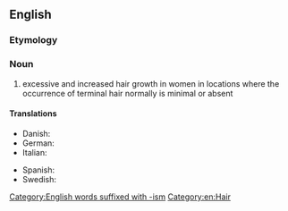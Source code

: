 ==English==
{{wikipedia}}

===Etymology===
{{suffix|en|hirsute|ism}}

===Noun===
{{en-noun|-|s}}

# excessive and increased hair growth in women in locations where the occurrence of terminal hair normally is minimal or absent

====Translations====
{{trans-top|excessive and increased hair growth}}
* Danish: {{t|da|hirsutisme|c}}
* German: {{t+|de|Hirsutismus|m}}
* Italian: {{t+|it|irsutismo|m}}
{{trans-mid}}
* Spanish: {{t+|es|hirsutismo|m}}
* Swedish: {{t+|sv|hirsutism|c}}
{{trans-bottom}}

[[Category:English words suffixed with -ism]]
[[Category:en:Hair]]